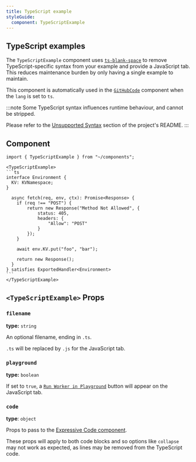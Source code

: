 ```yaml
---
title: TypeScript example
styleGuide:
  component: TypeScriptExample
---
```


## TypeScript examples

The `TypeScriptExample` component uses [`ts-blank-space`](https://github.com/bloomberg/ts-blank-space) to remove TypeScript-specific syntax from your example and provide a JavaScript tab. This reduces maintenance burden by only having a single example to maintain.

This component is automatically used in the [`GitHubCode`](/style-guide/components/github-code/) component when the `lang` is set to `ts`.

:::note
Some TypeScript syntax influences runtime behaviour, and cannot be stripped.

Please refer to the [Unsupported Syntax](https://github.com/bloomberg/ts-blank-space?tab=readme-ov-file#unsupported-syntax) section of the project's README.
:::

## Component

````mdx live
import { TypeScriptExample } from "~/components";

<TypeScriptExample>
```ts
interface Environment {
  KV: KVNamespace;
}

  async fetch(req, env, ctx): Promise<Response> {
    if (req !== "POST") {
        return new Response("Method Not Allowed", {
            status: 405,
            headers: {
                "Allow": "POST"
            }
        });
    }

    await env.KV.put("foo", "bar");

    return new Response();
  }
} satisfies ExportedHandler<Environment>
```
</TypeScriptExample>
````


## `<TypeScriptExample>` Props

### `filename`

**type:** `string`

An optional filename, ending in `.ts`.

`.ts` will be replaced by `.js` for the JavaScript tab.

### `playground`

**type:** `boolean`

If set to `true`, a [`Run Worker in Playground`](/style-guide/components/code/#playground) button will appear on the JavaScript tab.

### `code`

**type**: `object`

Props to pass to the [Expressive Code component](https://expressive-code.com/key-features/code-component/).

These props will apply to both code blocks and so options like `collapse` may not work as expected, as lines may be removed from the TypeScript code.